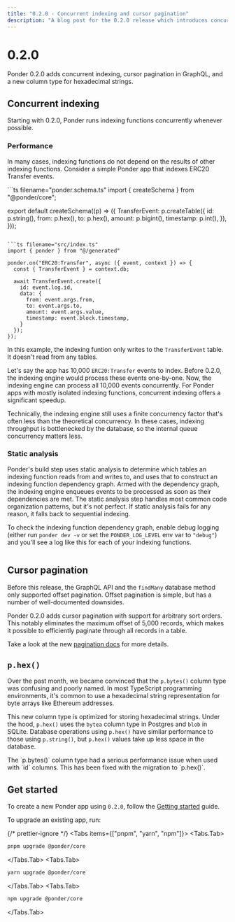```yaml
---
title: "0.2.0 - Concurrent indexing and cursor pagination"
description: "A blog post for the 0.2.0 release which introduces concurrent indexing and cursor pagination."
---
```



# 0.2.0

Ponder 0.2.0 adds concurrent indexing, cursor pagination in GraphQL, and a new column type for hexadecimal strings.

## Concurrent indexing

Starting with 0.2.0, Ponder runs indexing functions concurrently whenever possible.

### Performance

In many cases, indexing functions do not depend on the results of other indexing functions. Consider a simple Ponder app that indexes ERC20 Transfer events.

<div className="code-columns">
```ts filename="ponder.schema.ts"
import { createSchema } from "@ponder/core";

export default createSchema((p) => ({
  TransferEvent: p.createTable({
    id: p.string(),
    from: p.hex(),
    to: p.hex(),
    amount: p.bigint(),
    timestamp: p.int(),
  }),
}));

```

```ts filename="src/index.ts"
import { ponder } from "@/generated"

ponder.on("ERC20:Transfer", async ({ event, context }) => {
  const { TransferEvent } = context.db;

  await TransferEvent.create({
    id: event.log.id,
    data: { 
      from: event.args.from,
      to: event.args.to,
      amount: event.args.value,
      timestamp: event.block.timestamp,
    }
  });
});
```
</div>

In this example, the indexing funtion only writes to the `TransferEvent` table. It doesn't read from any tables.

Let's say the app has 10,000 `ERC20:Transfer` events to index. Before 0.2.0, the indexing engine would process these events one-by-one. Now, the indexing engine can process all 10,000 events concurrently. For Ponder apps with mostly isolated indexing functions, concurrent indexing offers a significant speedup.

<Callout type="info">
  Technically, the indexing engine still uses a finite concurrency factor that's often less than the theoretical concurrency. In these cases, indexing throughput is bottlenecked by the database, so the internal queue concurrency matters less.
</Callout>

### Static analysis

Ponder's build step uses static analysis to determine which tables an indexing function reads from and writes to, and uses that to construct an indexing function dependency graph. Armed with the dependency graph, the indexing engine enqueues events to be processed as soon as their dependencies are met. The static analysis step handles most common code organization patterns, but it's not perfect. If static analysis fails for any reason, it falls back to sequential indexing.

To check the indexing function dependency graph, enable debug logging (either run `ponder dev -v` or set the `PONDER_LOG_LEVEL` env var to `"debug"`) and you'll see a log like this for each of your indexing functions.

```bash filename="shell"

```

## Cursor pagination

Before this release, the GraphQL API and the `findMany` database method only supported offset pagination. Offset pagination is simple, but has a number of well-documented downsides.

Ponder 0.2.0 adds cursor pagination with support for arbitrary sort orders. This notably eliminates the maximum offset of 5,000 records, which makes it possible to efficiently paginate through all records in a table.

Take a look at the new [pagination docs](/docs/pagination) for more details.

## `p.hex()`

Over the past month, we became convinced that the `p.bytes()` column type was confusing and poorly named. In most TypeScript programming environments, it's common to use a hexadecimal string representation for byte arrays like Ethereum addresses.

This new column type is optimized for storing hexadecimal strings. Under the hood, `p.hex()` uses the `bytea` column type in Postgres and `blob` in SQLite. Database operations using `p.hex()` have similar performance to those using `p.string()`, but `p.hex()` values take up less space in the database.

<Callout type="warning">
  The `p.bytes()` column type had a serious performance issue when used with `id` columns. This has been fixed with the migration to `p.hex()`.
</Callout>

## Get started

To create a new Ponder app using `0.2.0`, follow the [Getting started](/docs/getting-started) guide.

To upgrade an existing app, run:

{/* prettier-ignore */}
<Tabs items={["pnpm", "yarn", "npm"]}>
  <Tabs.Tab>
```bash filename="shell"
pnpm upgrade @ponder/core
```
</Tabs.Tab>
  <Tabs.Tab>
```bash filename="shell"
yarn upgrade @ponder/core
```
</Tabs.Tab>
  <Tabs.Tab>
```bash filename="shell"
npm upgrade @ponder/core
```
</Tabs.Tab>
</Tabs>


